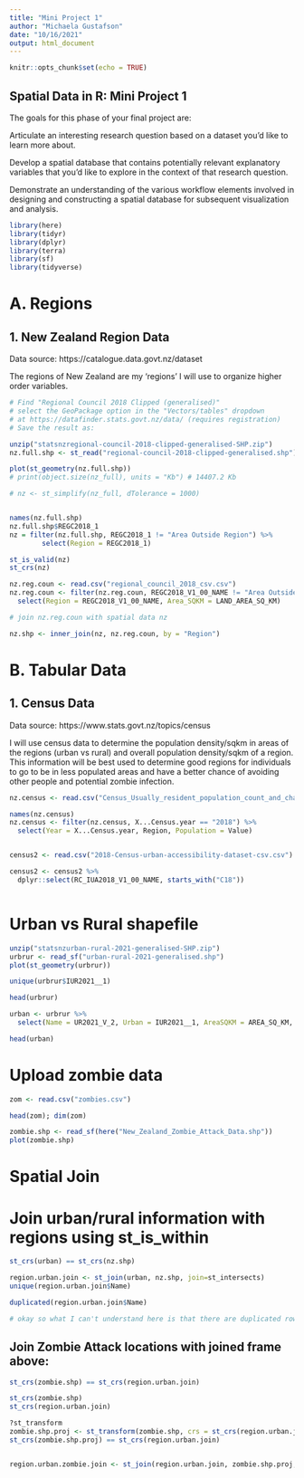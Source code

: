 ```yaml
---
title: "Mini Project 1"
author: "Michaela Gustafson"
date: "10/16/2021"
output: html_document
---
```


```r
knitr::opts_chunk$set(echo = TRUE)
```

## Spatial Data in R: Mini Project 1

The goals for this phase of your final project are:

Articulate an interesting research question based on a dataset you’d like to learn more about.

Develop a spatial database that contains potentially relevant explanatory variables that you’d like to explore in the context of that research question.

Demonstrate an understanding of the various workflow elements involved in designing and constructing a spatial database for subsequent visualization and analysis.

```r
library(here)
library(tidyr)
library(dplyr)
library(terra)
library(sf)
library(tidyverse)

```

# A. Regions

## 1. New Zealand Region Data
 Data source: https://catalogue.data.govt.nz/dataset

The regions of New Zealand are my 'regions' I will use to organize higher order variables.

```r
# Find "Regional Council 2018 Clipped (generalised)"
# select the GeoPackage option in the "Vectors/tables" dropdown
# at https://datafinder.stats.govt.nz/data/ (requires registration)
# Save the result as:

unzip("statsnzregional-council-2018-clipped-generalised-SHP.zip")
nz.full.shp <- st_read("regional-council-2018-clipped-generalised.shp")

plot(st_geometry(nz.full.shp))
# print(object.size(nz_full), units = "Kb") # 14407.2 Kb

# nz <- st_simplify(nz_full, dTolerance = 1000)


names(nz.full.shp)
nz.full.shp$REGC2018_1
nz = filter(nz.full.shp, REGC2018_1 != "Area Outside Region") %>%
        select(Region = REGC2018_1)

st_is_valid(nz)
st_crs(nz)

nz.reg.coun <- read.csv("regional_council_2018_csv.csv")
nz.reg.coun <- filter(nz.reg.coun, REGC2018_V1_00_NAME != "Area Outside Region") %>%
  select(Region = REGC2018_V1_00_NAME, Area_SQKM = LAND_AREA_SQ_KM)

# join nz.reg.coun with spatial data nz

nz.shp <- inner_join(nz, nz.reg.coun, by = "Region")


```
# B. Tabular Data
## 1. Census Data

Data source: https://www.stats.govt.nz/topics/census

I will use census data to determine the population density/sqkm in areas of the regions (urban vs rural) and overall population density/sqkm of a region. This information will be best used to determine good regions for individuals to go to be in less populated areas and have a better chance of avoiding other people and potential zombie infection.

```r
nz.census <- read.csv("Census_Usually_resident_population_count_and_change_by_region_2006_2013_and_2018.csv")

names(nz.census)
nz.census <- filter(nz.census, X...Census.year == "2018") %>%
  select(Year = X...Census.year, Region, Population = Value)


census2 <- read.csv("2018-Census-urban-accessibility-dataset-csv.csv")

census2 <- census2 %>% 
  dplyr::select(RC_IUA2018_V1_00_NAME, starts_with("C18"))



```

# Urban vs Rural shapefile

```r
unzip("statsnzurban-rural-2021-generalised-SHP.zip")
urbrur <- read_sf("urban-rural-2021-generalised.shp")
plot(st_geometry(urbrur))

unique(urbrur$IUR2021__1)

head(urbrur)

urban <- urbrur %>%
  select(Name = UR2021_V_2, Urban = IUR2021__1, AreaSQKM = AREA_SQ_KM, geometry)

head(urban)


```


# Upload zombie data

```r

zom <- read.csv("zombies.csv")

head(zom); dim(zom)

zombie.shp <- read_sf(here("New_Zealand_Zombie_Attack_Data.shp"))
plot(zombie.shp)

```


# Spatial Join

# Join urban/rural information with regions using st_is_within

```r

st_crs(urban) == st_crs(nz.shp)

region.urban.join <- st_join(urban, nz.shp, join=st_intersects)
unique(region.urban.join$Name)

duplicated(region.urban.join$Name)

# okay so what I can't understand here is that there are duplicated rows but I can't actually find any of the names in the dataframe duplicated... This is likely because with using intersect, just because the boundaries don't match up exactly, some shapefiles might cross with another boundary..
```

## Join Zombie Attack locations with joined frame above:

```r
st_crs(zombie.shp) == st_crs(region.urban.join)

st_crs(zombie.shp)
st_crs(region.urban.join)

?st_transform
zombie.shp.proj <- st_transform(zombie.shp, crs = st_crs(region.urban.join))
st_crs(zombie.shp.proj) == st_crs(region.urban.join)


region.urban.zombie.join <- st_join(region.urban.join, zombie.shp.proj, join = st_within)
```


